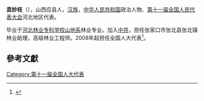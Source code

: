 '''袁妙枝'''（{{bd|1954年||}}），山西应县人，[[汉族|汉族]]，[[中华人民共和国|中华人民共和国]]政治人物、[[第十一届全国人民代表大会|第十一届全国人民代表大会]]河北地区代表。

毕业于[[河北林业专科学校山地系|河北林业专科学校山地系]]林业专业。加入[[中共|中共]]，担任张家口市张北县张北镇林业助理，高级林业工程师。2008年起担任全国人大代表<ref>{{cite news|title=全国人大代表信息-袁妙枝|url=http://210.82.31.1:8084/delegate/viewDelegate.action?dbid=110195|accessdate=2013-04-05|newspaper=全国人大网|archive-url=https://web.archive.org/web/20140529084727/http://www.npc.gov.cn/delegate/viewDelegate.action?dbid=110195|archive-date=2014-05-29|dead-url=yes}}</ref>。

==參考文獻==
{{reflist}}
[[Category:第十一届全国人大代表|Category:第十一届全国人大代表]]